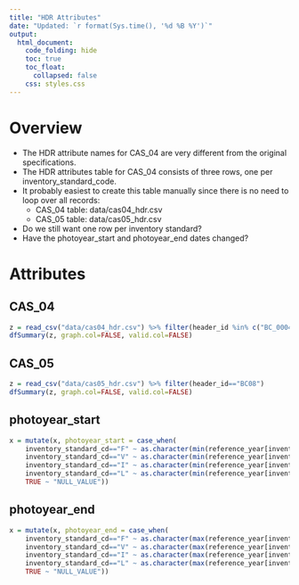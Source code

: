 ```yaml
---  
title: "HDR Attributes"
date: "Updated: `r format(Sys.time(), '%d %B %Y')`"
output:  
  html_document:  
    code_folding: hide
    toc: true
    toc_float:
      collapsed: false
    css: styles.css
---  
```


# Overview

  * The HDR attribute names for CAS_04 are very different from the original specifications.
  * The HDR attributes table for CAS_04 consists of three rows, one per inventory_standard_code.
  * It probably easiest to create this table manually since there is no need to loop over all records:
    - CAS_04 table: data/cas04_hdr.csv
    - CAS_05 table: data/cas05_hdr.csv
  * Do we still want one row per inventory standard?
  * Have the photoyear_start and photoyear_end dates changed?

# Attributes {.tabset}

## CAS_04

```r
z = read_csv("data/cas04_hdr.csv") %>% filter(header_id %in% c("BC_0004","BC_0005","BC_0006"))
dfSummary(z, graph.col=FALSE, valid.col=FALSE)
```

## CAS_05

```r
z = read_csv("data/cas05_hdr.csv") %>% filter(header_id=="BC08")
dfSummary(z, graph.col=FALSE, valid.col=FALSE)
```

## photoyear_start

```r
x = mutate(x, photoyear_start = case_when(
    inventory_standard_cd=="F" ~ as.character(min(reference_year[inventory_standard_cd=="F"])),
    inventory_standard_cd=="V" ~ as.character(min(reference_year[inventory_standard_cd=="V"])),
    inventory_standard_cd=="I" ~ as.character(min(reference_year[inventory_standard_cd=="I"])),
    inventory_standard_cd=="L" ~ as.character(min(reference_year[inventory_standard_cd=="L"])),
    TRUE ~ "NULL_VALUE"))
```

## photoyear_end

```r
x = mutate(x, photoyear_end = case_when(
    inventory_standard_cd=="F" ~ as.character(max(reference_year[inventory_standard_cd=="F"])),
    inventory_standard_cd=="V" ~ as.character(max(reference_year[inventory_standard_cd=="V"])),
    inventory_standard_cd=="I" ~ as.character(max(reference_year[inventory_standard_cd=="I"])),
    inventory_standard_cd=="L" ~ as.character(max(reference_year[inventory_standard_cd=="L"])),
    TRUE ~ "NULL_VALUE"))
```
